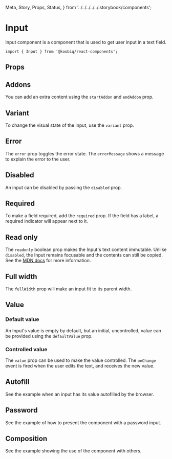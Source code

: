   Meta,
  Story,
  Props,
  Status,
} from '../../../../../.storybook/components';


<Meta of={Stories} />

# Input

<Status variant="experimental" />

Input component is a component that is used to get user input in a text field.

```tsx
import { Input } from '@koobiq/react-components';
```

<Story of={Stories.Base} />

## Props

<Props />

## Addons

You can add an extra content using the `startAddon` and `endAddon` prop.

<Story of={Stories.Addons} />

## Variant

To change the visual state of the input, use the `variant` prop.

<Story of={Stories.Variant} />

## Error

The `error` prop toggles the error state. The `errorMessage` shows a message to explain the error to the user.

<Story of={Stories.Error} />

## Disabled

An input can be disabled by passing the `disabled` prop.

<Story of={Stories.Disabled} />

## Required

To make a field required, add the `required` prop.
If the field has a label, a required indicator will appear next to it.

<Story of={Stories.Required} />

## Read only

The `readonly` boolean prop makes the Input's text content immutable.
Unlike `disabled`, the Input remains focusable and the contents can still be copied.
See the [MDN docs](https://developer.mozilla.org/en-US/docs/Web/HTML/Attributes/readonly) for more information.

<Story of={Stories.ReadOnly} />

## Full width

The `fullWidth` prop will make an input fit to its parent width.

<Story of={Stories.FullWidth} />

## Value

### Default value

An Input's value is empty by default, but an initial, uncontrolled, value can be provided using the `defaultValue` prop.

<Story of={Stories.DefaultValue} />

### Controlled value

The `value` prop can be used to make the value controlled.
The `onChange` event is fired when the user edits the text, and receives the new value.

<Story of={Stories.ControlledValue} />

## Autofill

See the example when an input has its value autofilled by the browser.

<Story of={Stories.Autofill} />

## Password

See the example of how to present the component with a password input.

<Story of={Stories.Password} />

## Composition

See the example showing the use of the component with others.

<Story of={Stories.Composition} />
